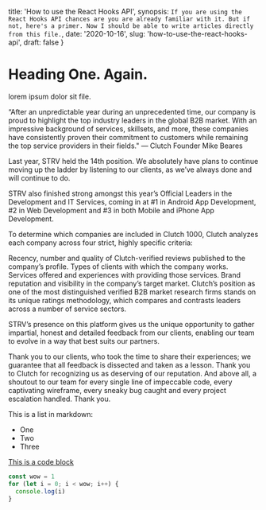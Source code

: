 
  title: 'How to use the React Hooks API',
  synopsis: `If you are using the React Hooks API chances are you are already familiar with it. But if not, here's a primer. Now I should be able to write articles directly from this file.`,
  date: '2020-10-16',
  slug: 'how-to-use-the-react-hooks-api',
  draft: false
}

# Heading One. Again.

lorem ipsum dolor sit file.

“After an unpredictable year during an unprecedented time, our company is proud to highlight the top industry leaders in the global B2B market. With an impressive background of services, skillsets, and more, these companies have consistently proven their commitment to customers while remaining the top service providers in their fields." — Clutch Founder Mike Beares

Last year, STRV held the 14th position. We absolutely have plans to continue moving up the ladder by listening to our clients, as we’ve always done and will continue to do.

STRV also finished strong amongst this year’s Official Leaders in the Development and IT Services, coming in at #1 in Android App Development, #2 in Web Development and #3 in both Mobile and iPhone App Development.

To determine which companies are included in Clutch 1000, Clutch analyzes each company across four strict, highly specific criteria:

Recency, number and quality of Clutch-verified reviews published to the company’s profile.
Types of clients with which the company works.
Services offered and experiences with providing those services.
Brand reputation and visibility in the company’s target market.
Clutch’s position as one of the most distinguished verified B2B market research firms stands on its unique ratings methodology, which compares and contrasts leaders across a number of service sectors.

STRV’s presence on this platform gives us the unique opportunity to gather impartial, honest and detailed feedback from our clients, enabling our team to evolve in a way that best suits our partners.

Thank you to our clients, who took the time to share their experiences; we guarantee that all feedback is dissected and taken as a lesson. Thank you to Clutch for recognizing us as deserving of our reputation. And above all, a shoutout to our team for every single line of impeccable code, every captivating wireframe, every sneaky bug caught and every project escalation handled. Thank you.

This is a list in markdown:

- One
- Two
- Three

[This is a code block](https://google.com)

```js
const wow = 1
for (let i = 0; i < wow; i++) {
  console.log(i)
}
```

